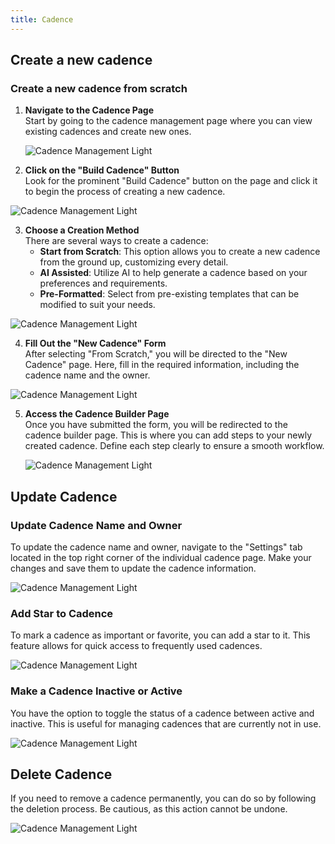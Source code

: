 ```yaml
---
title: Cadence
---
```


## Create a new cadence

### Create a new cadence from scratch

1. **Navigate to the Cadence Page**  
    Start by going to the cadence management page where you can view existing cadences and create new ones.

   <img
     className="block rounded-2xl shadow-lg"
     src="/images/cadence-management-001.png"
     alt="Cadence Management Light"
   />

2. **Click on the "Build Cadence" Button**  
   Look for the prominent "Build Cadence" button on the page and click it to begin the process of creating a new cadence.

<img
  className="block rounded-2xl shadow-lg"
  src="/images/cadence-management-002.png"
  alt="Cadence Management Light"
/>

3. **Choose a Creation Method**  
   There are several ways to create a cadence:
   - **Start from Scratch**: This option allows you to create a new cadence from the ground up, customizing every detail.
   - **AI Assisted**: Utilize AI to help generate a cadence based on your preferences and requirements.
   - **Pre-Formatted**: Select from pre-existing templates that can be modified to suit your needs.

<img
  className="block rounded-2xl shadow-lg"
  src="/images/cadence-management-003.png"
  alt="Cadence Management Light"
/>

4. **Fill Out the "New Cadence" Form**  
   After selecting "From Scratch," you will be directed to the "New Cadence" page. Here, fill in the required information, including the cadence name and the owner.

<img
  className="block rounded-2xl shadow-lg"
  src="/images/cadence-management-004.png"
  alt="Cadence Management Light"
/>

5. **Access the Cadence Builder Page**  
    Once you have submitted the form, you will be redirected to the cadence builder page. This is where you can add steps to your newly created cadence. Define each step clearly to ensure a smooth workflow.

   <img
     className="block rounded-2xl shadow-lg"
     src="/images/cadence-management-005.png"
     alt="Cadence Management Light"
   />

## Update Cadence

### Update Cadence Name and Owner

To update the cadence name and owner, navigate to the "Settings" tab located in the top right corner of the individual cadence page. Make your changes and save them to update the cadence information.

<img
  className="block rounded-2xl shadow-lg"
  src="/images/cadence-setting-001.png"
  alt="Cadence Management Light"
/>

### Add Star to Cadence

To mark a cadence as important or favorite, you can add a star to it. This feature allows for quick access to frequently used cadences.

<img
  className="block rounded-2xl shadow-lg"
  src="/images/cadence-star-001.png"
  alt="Cadence Management Light"
/>

### Make a Cadence Inactive or Active

You have the option to toggle the status of a cadence between active and inactive. This is useful for managing cadences that are currently not in use.

<img
  className="block rounded-2xl shadow-lg"
  src="/images/cadence-active-001.png"
  alt="Cadence Management Light"
/>

## Delete Cadence

If you need to remove a cadence permanently, you can do so by following the deletion process. Be cautious, as this action cannot be undone.

<img
  className="block rounded-2xl shadow-lg"
  src="/images/cadence-delete-001.png"
  alt="Cadence Management Light"
/>
